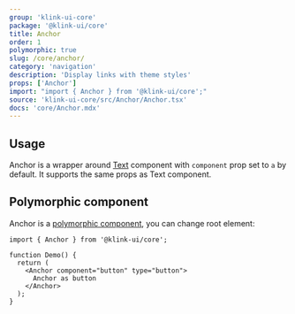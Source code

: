 ```yaml
---
group: 'klink-ui-core'
package: '@klink-ui/core'
title: Anchor
order: 1
polymorphic: true
slug: /core/anchor/
category: 'navigation'
description: 'Display links with theme styles'
props: ['Anchor']
import: "import { Anchor } from '@klink-ui/core';"
source: 'klink-ui-core/src/Anchor/Anchor.tsx'
docs: 'core/Anchor.mdx'
---
```



## Usage

Anchor is a wrapper around [Text](/core/text/) component with `component` prop set to `a` by default.
It supports the same props as Text component.

<Demo data={AnchorDemos.usage} />

## Polymorphic component

Anchor is a [polymorphic component](/guides/polymorphic/), you can change root element:

```tsx
import { Anchor } from '@klink-ui/core';

function Demo() {
  return (
    <Anchor component="button" type="button">
      Anchor as button
    </Anchor>
  );
}
```
